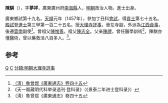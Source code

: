 '''陳騏'''（{{bd|1426年||？}}），字'''夢祥'''，廣東廣州府[[南海縣|南海縣]]人，[[明朝|明朝]]政治人物。進士出身。

廣東鄉試第十九名。[[天顺_(明朝)|天順]]元年（1457年），參加丁丑科[[會試|會試]]，得[[貢士|貢士]]第七十五名。[[殿試|殿試]]登[[進士|進士]]第三甲第一百二十五名。授[[大理寺評事|大理寺評事]]，晉左寺副，外派為[[江西|江西]][[僉事|僉事]]，後遷[[雲南|雲南]]副使<ref>[http://archive.org/stream/06041860.cn#page/n24/mode/2up （淸）魯曾煜《廣東通志》卷四十五]</ref>。曾祖父[[陳惟善|陳惟善]]。祖父[[陳志全_(明朝)|陳志全]]。父亲[[陳禮|陳禮]]，曾任醫學訓術<ref>《天一阁藏明代科举录选刊·登科录》（《景泰二年进士登科录》）</ref>，陳騏亦懂醫術，曾以藥救活八百多人。<ref>（淸）魯曾煜《廣東通志》卷四十五</ref>。

==参考==
{{reflist}}
{{明朝人物小作品}}
{{天順元年丁丑科殿試金榜}}

[[分類:陳姓|Q]]
[[分類:南海人|C]]
[[分類:明朝大理寺評事|分類:明朝大理寺評事]]